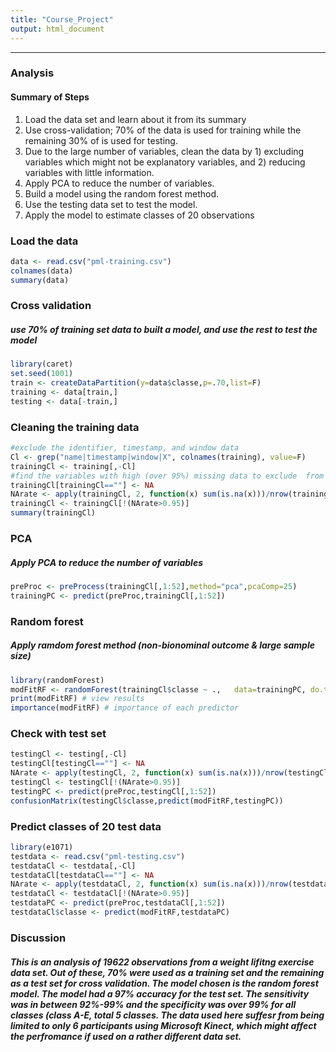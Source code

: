 ```yaml
---
title: "Course_Project"
output: html_document
---
```

***

### Analysis
#### Summary of Steps
1. Load the data set and learn about it from its summary
2. Use cross-validation; 70% of the  data is used for training while the remaining 30% of  is used for testing.
3. Due to the large number of variables, clean the data by 1) excluding variables which might not be explanatory variables, and 2) reducing variables with little information.
4. Apply PCA to reduce the number of variables.
5. Build a model using the random forest method.
6. Use the testing data set to test the model.
7. Apply the model to estimate classes of 20 observations

### Load the data
```r
data <- read.csv("pml-training.csv")
colnames(data)
summary(data)
```
### Cross validation
##### use 70% of training set data to built a model, and use the rest to test the model
```r
library(caret)
set.seed(1001)
train <- createDataPartition(y=data$classe,p=.70,list=F)
training <- data[train,]
testing <- data[-train,]
```

### Cleaning the training data
```r
#exclude the identifier, timestamp, and window data 
Cl <- grep("name|timestamp|window|X", colnames(training), value=F) 
trainingCl <- training[,-Cl]
#find the variables with high (over 95%) missing data to exclude  from the analysis
trainingCl[trainingCl==""] <- NA
NArate <- apply(trainingCl, 2, function(x) sum(is.na(x)))/nrow(trainingCl)
trainingCl <- trainingCl[!(NArate>0.95)]
summary(trainingCl)
```
### PCA
##### Apply PCA to reduce the number of variables
```r
preProc <- preProcess(trainingCl[,1:52],method="pca",pcaComp=25) 
trainingPC <- predict(preProc,trainingCl[,1:52])
```
### Random forest
##### Apply ramdom forest method (non-bionominal outcome & large sample size)
```r
library(randomForest)
modFitRF <- randomForest(trainingCl$classe ~ .,   data=trainingPC, do.trace=F)
print(modFitRF) # view results 
importance(modFitRF) # importance of each predictor
```
### Check with test set
```r
testingCl <- testing[,-Cl]
testingCl[testingCl==""] <- NA
NArate <- apply(testingCl, 2, function(x) sum(is.na(x)))/nrow(testingCl)
testingCl <- testingCl[!(NArate>0.95)]
testingPC <- predict(preProc,testingCl[,1:52])
confusionMatrix(testingCl$classe,predict(modFitRF,testingPC))
```
### Predict classes of 20 test data
```r
library(e1071)
testdata <- read.csv("pml-testing.csv")
testdataCl <- testdata[,-Cl]
testdataCl[testdataCl==""] <- NA
NArate <- apply(testdataCl, 2, function(x) sum(is.na(x)))/nrow(testdataCl)
testdataCl <- testdataCl[!(NArate>0.95)]
testdataPC <- predict(preProc,testdataCl[,1:52])
testdataCl$classe <- predict(modFitRF,testdataPC)
```
### Discussion
##### This is an analysis of 19622 observations from a weight lifitng exercise data set. Out of these, 70% were used as a training set and the remaining as a test set for cross validation. The model chosen is the random forest model. The model had a 97% accuracy for the test set. The sensitivity was in between 92%-99% and the specificity was over 99% for all classes (class A-E, total 5 classes. The data used here suffesr from being limited to only 6 participants using Microsoft Kinect, which might affect the perfromance if used on a rather different data set.
